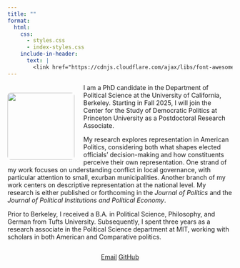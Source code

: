 ```yaml
---
title: ""
format:
  html:
    css: 
      - styles.css
      - index-styles.css
    include-in-header:
      text: |
        <link href="https://cdnjs.cloudflare.com/ajax/libs/font-awesome/6.0.0-beta3/css/all.min.css" rel="stylesheet">
---
```


<style>
.profile-image {
  float: left;
  width: 150px;
  margin-right: 20px;
  margin-top: 20px;
  display: block;
  border-radius: 5%;
}

</style>

![](images/Headshot.png){.profile-image}

::: about-text
I am a PhD candidate in the Department of Political Science at the University of California, Berkeley. Starting in Fall 2025, I will join the Center for the Study of Democratic Politics at Princeton University as a Postdoctoral Research Associate.

My research explores representation in American Politics, considering both what shapes elected officials' decision-making and how constituents perceive their own representation. One strand of my work focuses on understanding conflict in local governance, with particular attention to small, exurban municipalities. Another branch of my work centers on descriptive representation at the national level. My research is either published or forthcoming in the *Journal of Politics* and the *Journal of Political Institutions and Political Economy*.

Prior to Berkeley, I received a B.A. in Political Science, Philosophy, and German from Tufts University. Subsequently, I spent three years as a research associate in the Political Science department at MIT, working with scholars in both American and Comparative politics.
:::

<div style="clear: both;"></div>

<div style="text-align: center;">
<a href="mailto:anna_weissman@berkeley.edu" class="button"><i class="fas fa-envelope"></i> Email</a>
<a href="https://github.com/a-weissman" class="button"><i class="fab fa-github"></i> GitHub</a>
</div>

